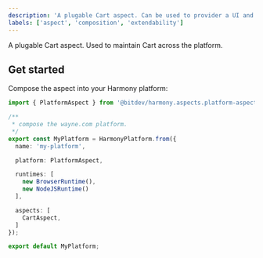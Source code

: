 ```yaml
---
description: 'A plugable Cart aspect. Can be used to provider a UI and API.'
labels: ['aspect', 'composition', 'extendability']
---
```


A plugable Cart aspect. Used to maintain Cart across the platform.

## Get started

Compose the aspect into your Harmony platform:

```ts
import { PlatformAspect } from '@bitdev/harmony.aspects.platform-aspect';

/**
 * compose the wayne.com platform.
 */    
export const MyPlatform = HarmonyPlatform.from({
  name: 'my-platform',

  platform: PlatformAspect,

  runtimes: [
    new BrowserRuntime(),
    new NodeJSRuntime()
  ],

  aspects: [
    CartAspect,
  ]
});

export default MyPlatform;
```